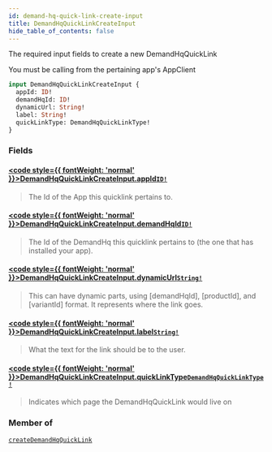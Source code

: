 ```yaml
---
id: demand-hq-quick-link-create-input
title: DemandHqQuickLinkCreateInput
hide_table_of_contents: false
---
```








The required input fields to create a new DemandHqQuickLink
            
You must be calling from the pertaining app's AppClient

```graphql
input DemandHqQuickLinkCreateInput {
  appId: ID!
  demandHqId: ID!
  dynamicUrl: String!
  label: String!
  quickLinkType: DemandHqQuickLinkType!
}
```


### Fields

#### [<code style={{ fontWeight: 'normal' }}>DemandHqQuickLinkCreateInput.<b>appId</b></code>](#)<Bullet />[`ID!`](/demand/api/graphql-admin/reference/scalars/id) <Badge class="secondary" text="non-null"/> <Badge class="secondary" text="scalar"/>
> The Id of the App this quicklink pertains to.
> 

#### [<code style={{ fontWeight: 'normal' }}>DemandHqQuickLinkCreateInput.<b>demandHqId</b></code>](#)<Bullet />[`ID!`](/demand/api/graphql-admin/reference/scalars/id) <Badge class="secondary" text="non-null"/> <Badge class="secondary" text="scalar"/>
> The Id of the DemandHq this quicklink pertains to (the one that has installed your app).
> 

#### [<code style={{ fontWeight: 'normal' }}>DemandHqQuickLinkCreateInput.<b>dynamicUrl</b></code>](#)<Bullet />[`String!`](/demand/api/graphql-admin/reference/scalars/string) <Badge class="secondary" text="non-null"/> <Badge class="secondary" text="scalar"/>
> This can have dynamic parts, using [demandHqId], [productId], and [variantId] format. It represents where the link goes.
> 

#### [<code style={{ fontWeight: 'normal' }}>DemandHqQuickLinkCreateInput.<b>label</b></code>](#)<Bullet />[`String!`](/demand/api/graphql-admin/reference/scalars/string) <Badge class="secondary" text="non-null"/> <Badge class="secondary" text="scalar"/>
> What the text for the link should be to the user.
> 

#### [<code style={{ fontWeight: 'normal' }}>DemandHqQuickLinkCreateInput.<b>quickLinkType</b></code>](#)<Bullet />[`DemandHqQuickLinkType!`](/demand/api/graphql-admin/reference/enums/demand-hq-quick-link-type) <Badge class="secondary" text="non-null"/> <Badge class="secondary" text="enum"/>
> Indicates which page the DemandHqQuickLink would live on
> 



### Member of

[`createDemandHqQuickLink`](/demand/api/graphql-admin/reference/mutations/create-demand-hq-quick-link)  <Badge class="secondary" text="mutation"/>



